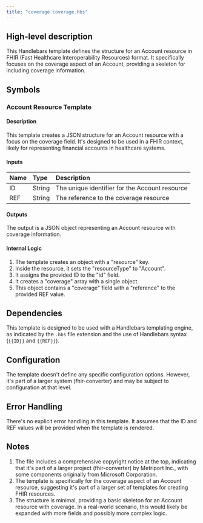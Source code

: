 ```yaml
---
title: "coverage.coverage.hbs"
---
```


## High-level description
This Handlebars template defines the structure for an Account resource in FHIR (Fast Healthcare Interoperability Resources) format. It specifically focuses on the coverage aspect of an Account, providing a skeleton for including coverage information.

## Symbols

### Account Resource Template
#### Description
This template creates a JSON structure for an Account resource with a focus on the coverage field. It's designed to be used in a FHIR context, likely for representing financial accounts in healthcare systems.

#### Inputs
| Name | Type | Description |
|:-----|:-----|:------------|
| ID | String | The unique identifier for the Account resource |
| REF | String | The reference to the coverage resource |

#### Outputs
The output is a JSON object representing an Account resource with coverage information.

#### Internal Logic
1. The template creates an object with a "resource" key.
2. Inside the resource, it sets the "resourceType" to "Account".
3. It assigns the provided ID to the "id" field.
4. It creates a "coverage" array with a single object.
5. This object contains a "coverage" field with a "reference" to the provided REF value.

## Dependencies
This template is designed to be used with a Handlebars templating engine, as indicated by the `.hbs` file extension and the use of Handlebars syntax (`{{ID}}` and `{{REF}}`).

## Configuration
The template doesn't define any specific configuration options. However, it's part of a larger system (fhir-converter) and may be subject to configuration at that level.

## Error Handling
There's no explicit error handling in this template. It assumes that the ID and REF values will be provided when the template is rendered.

## Notes
1. The file includes a comprehensive copyright notice at the top, indicating that it's part of a larger project (fhir-converter) by Metriport Inc., with some components originally from Microsoft Corporation.
2. The template is specifically for the coverage aspect of an Account resource, suggesting it's part of a larger set of templates for creating FHIR resources.
3. The structure is minimal, providing a basic skeleton for an Account resource with coverage. In a real-world scenario, this would likely be expanded with more fields and possibly more complex logic.